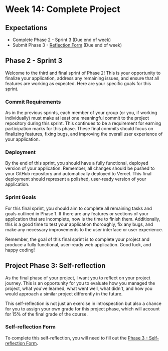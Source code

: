# Week 14: Complete Project

## Expectations

- Complete Phase 2 - Sprint 3 (Due end of week)
- Submit Phase 3 - [Reflection Form](https://forms.office.com/r/kT8RimSU4c) (Due end of week)

## Phase 2 - Sprint 3

Welcome to the third and final sprint of Phase 2! This is your opportunity to finalize your application, address any remaining issues, and ensure that all features are working as expected. Here are your specific goals for this sprint.

### Commit Requirements

As in the previous sprints, each member of your group (or you, if working individually) must make at least one meaningful commit to the project repository during this sprint. This continues to be a requirement for earning participation marks for this phase. These final commits should focus on finalizing features, fixing bugs, and improving the overall user experience of your application.

### Deployment

By the end of this sprint, you should have a fully functional, deployed version of your application. Remember, all changes should be pushed to your GitHub repository and automatically deployed to Vercel. This final deployment should represent a polished, user-ready version of your application.

### Sprint Goals

For this final sprint, you should aim to complete all remaining tasks and goals outlined in Phase 1. If there are any features or sections of your application that are incomplete, now is the time to finish them. Additionally, this is a good time to test your application thoroughly, fix any bugs, and make any necessary improvements to the user interface or user experience.

Remember, the goal of this final sprint is to complete your project and produce a fully functional, user-ready web application. Good luck, and happy coding!

## Project Phase 3: Self-reflection

As the final phase of your project, I want you to reflect on your project journey. This is an opportunity for you to evaluate how you managed the project, what you've learned, what went well, what didn't, and how you would approach a similar project differently in the future.

This self-reflection is not just an exercise in introspection but also a chance for you to assign your own grade for this project phase, which will account for 15% of the final grade of the course.

### Self-reflection Form

To complete this self-reflection, you will need to fill out the [Phase 3 - Self-reflection Form](https://forms.office.com/r/kT8RimSU4c).

